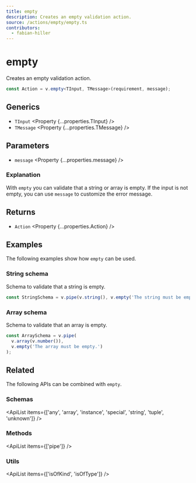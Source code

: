 ```yaml
---
title: empty
description: Creates an empty validation action.
source: /actions/empty/empty.ts
contributors:
  - fabian-hiller
---
```



# empty

Creates an empty validation action.

```ts
const Action = v.empty<TInput, TMessage>(requirement, message);
```

## Generics

- `TInput` <Property {...properties.TInput} />
- `TMessage` <Property {...properties.TMessage} />

## Parameters

- `message` <Property {...properties.message} />

### Explanation

With `empty` you can validate that a string or array is empty. If the input is not empty, you can use `message` to customize the error message.

## Returns

- `Action` <Property {...properties.Action} />

## Examples

The following examples show how `empty` can be used.

### String schema

Schema to validate that a string is empty.

```ts
const StringSchema = v.pipe(v.string(), v.empty('The string must be empty.'));
```

### Array schema

Schema to validate that an array is empty.

```ts
const ArraySchema = v.pipe(
  v.array(v.number()),
  v.empty('The array must be empty.')
);
```

## Related

The following APIs can be combined with `empty`.

### Schemas

<ApiList
  items={['any', 'array', 'instance', 'special', 'string', 'tuple', 'unknown']}
/>

### Methods

<ApiList items={['pipe']} />

### Utils

<ApiList items={['isOfKind', 'isOfType']} />

